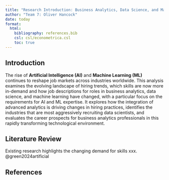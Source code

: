 ```yaml
---
title: "Research Introduction: Business Analytics, Data Science, and Machine Learning Trends"
author: "Team 7: Oliver Hancock"
date: today
format: 
  html:
    bibliography: references.bib
    csl: csl/econometrica.csl
    toc: true
---
```

## Introduction

The rise of **Artificial Intelligence (AI)** and **Machine Learning (ML)** continues to reshape job markets across industries worldwide. This analysis examines the evolving landscape of hiring trends, which skills are now more in-demand  and how job descriptions for roles in business analytics, data science, and machine learning have changed, with a particular focus on the requirements for AI and ML expertise. It explores how the integration of advanced analytics is driving changes in hiring practices, identifies the industries that are most aggressively recruiting data scientists, and evaluates the career prospects for business analytics professionals in this rapidly transforming technological environment.

## Literature Review
Existing research highlights the changing demand for skills xxx. @green2024artificial

## References